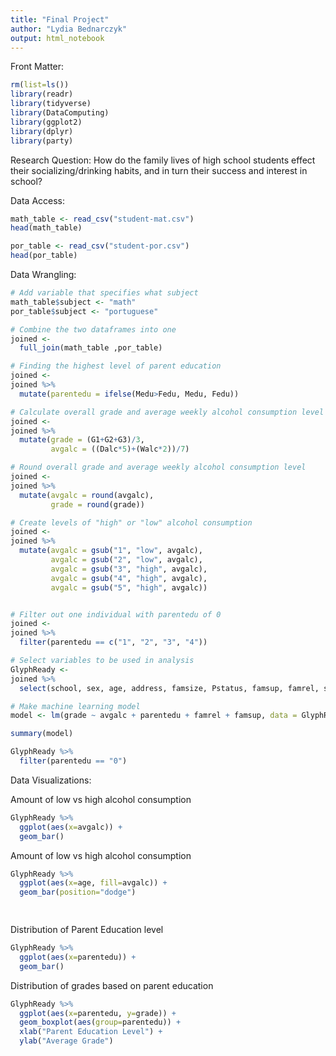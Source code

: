 ```yaml
---
title: "Final Project"
author: "Lydia Bednarczyk"
output: html_notebook
---
```

Front Matter:
```r
rm(list=ls())
library(readr)
library(tidyverse)
library(DataComputing)
library(ggplot2)
library(dplyr)
library(party)
```

Research Question: How do the family lives of high school students effect their socializing/drinking habits, and in turn their success and interest in school?

Data Access:

```r
math_table <- read_csv("student-mat.csv")
head(math_table)

por_table <- read_csv("student-por.csv")
head(por_table)

```

Data Wrangling:

```r
# Add variable that specifies what subject
math_table$subject <- "math"
por_table$subject <- "portuguese"

# Combine the two dataframes into one
joined <- 
  full_join(math_table ,por_table)

```

```r
# Finding the highest level of parent education
joined <-
joined %>%
  mutate(parentedu = ifelse(Medu>Fedu, Medu, Fedu))


```

```r
# Calculate overall grade and average weekly alcohol consumption level
joined <-
joined %>%
  mutate(grade = (G1+G2+G3)/3,
         avgalc = ((Dalc*5)+(Walc*2))/7) 

# Round overall grade and average weekly alcohol consumption level
joined <-
joined %>%
  mutate(avgalc = round(avgalc),
         grade = round(grade))
```

```r
# Create levels of "high" or "low" alcohol consumption
joined <-
joined %>%
  mutate(avgalc = gsub("1", "low", avgalc),
         avgalc = gsub("2", "low", avgalc),
         avgalc = gsub("3", "high", avgalc),
         avgalc = gsub("4", "high", avgalc),
         avgalc = gsub("5", "high", avgalc))



```

```r
# Filter out one individual with parentedu of 0
joined <-
joined %>%
  filter(parentedu == c("1", "2", "3", "4"))
```


```r
# Select variables to be used in analysis
GlyphReady <-
joined %>%
  select(school, sex, age, address, famsize, Pstatus, famsup, famrel, subject, grade, avgalc, parentedu)
```

```r
# Make machine learning model
model <- lm(grade ~ avgalc + parentedu + famrel + famsup, data = GlyphReady)

summary(model)
```

```r
GlyphReady %>%
  filter(parentedu == "0")
```



Data Visualizations:

Amount of low vs high alcohol consumption

```r
GlyphReady %>%
  ggplot(aes(x=avgalc)) +
  geom_bar()
```


Amount of low vs high alcohol consumption

```r
GlyphReady %>%
  ggplot(aes(x=age, fill=avgalc)) +
  geom_bar(position="dodge") 

  
```

Distribution of Parent Education level

```r
GlyphReady %>%
  ggplot(aes(x=parentedu)) +
  geom_bar()
```

Distribution of grades based on parent education
```r
GlyphReady %>%
  ggplot(aes(x=parentedu, y=grade)) +
  geom_boxplot(aes(group=parentedu)) +
  xlab("Parent Education Level") +
  ylab("Average Grade")
```



